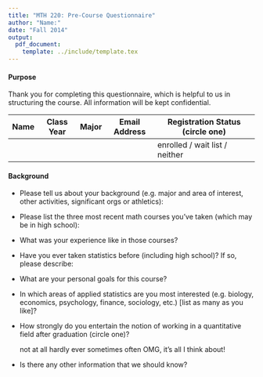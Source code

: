 ```yaml
---
title: "MTH 220: Pre-Course Questionnaire"
author: "Name:"
date: "Fall 2014"
output: 
  pdf_document: 
    template: ../include/template.tex
---
```


#### Purpose {#purpose .unnumbered}

Thank you for completing this questionnaire, which is helpful to us in
structuring the course. All information will be kept confidential.


Name | Class Year | Major | Email Address | Registration Status (circle one)
-----|------------|-------|---------------|---------------------------------
 | | | | | enrolled / wait list / neither

#### Background {#background .unnumbered}

\setlength{\itemsep}{0.7in}

-   Please tell us about your background (e.g. major and area of
    interest, other activities, significant orgs or athletics):
-   Please list the three most recent math courses you’ve taken (which
    may be in high school):
-   What was your experience like in those courses?

-   Have you ever taken statistics before (including high school)? If
    so, please describe:

-   What are your personal goals for this course?

-   In which areas of applied statistics are you most interested (e.g.
    biology, economics, psychology, finance, sociology, etc.) [list as
    many as you like]?

-   How strongly do you entertain the notion of working in a
    quantitative field after graduation (circle one)?

    not at all hardly ever sometimes often OMG, it’s all I think about!

-   Is there any other information that we should know?
